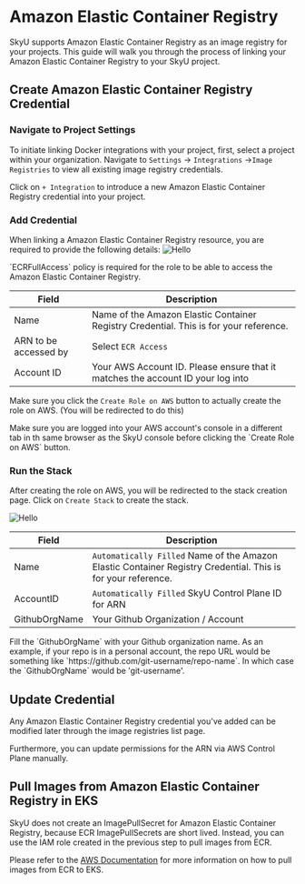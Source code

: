 
# Amazon Elastic Container Registry

SkyU supports Amazon Elastic Container Registry as an image registry for your projects. This guide will walk you through the process of linking your Amazon Elastic Container Registry to your SkyU project.


## Create Amazon Elastic Container Registry Credential

<Steps>

### Navigate to Project Settings
To initiate linking Docker integrations with your project, first, select a project within your organization. Navigate to `Settings` -> `Integrations` ->`Image Registries` to view all existing image registry credentials.

Click on `+ Integration` to introduce a new Amazon Elastic Container Registry credential into your project.

### Add Credential
When linking a Amazon Elastic Container Registry resource, you are required to provide the following details:
<Image src="/assets/images/tutorials/image-registry/amazon-ecr/add-amazon-ecr.png" alt="Hello" width={300} height={500}  />

<Callout type="info">
`ECRFullAccess` policy is required for the role to be able to access the Amazon Elastic Container Registry.
</Callout>

| Field                 | Description                                                                           |
| --------------------- | ------------------------------------------------------------------------------------- |
| Name                  | Name of the Amazon Elastic Container Registry Credential. This is for your reference. |
| ARN to be accessed by | Select `ECR Access`                                                                   |
| Account ID            | Your AWS Account ID. Please ensure that it matches the account ID your log into       |



Make sure you click the `Create Role on AWS` button to actually create the role on AWS. (You will be redirected to do this)

<Callout type="info">
Make sure you are logged into your AWS account's console in a different tab in th same browser as the SkyU console before clicking the `Create Role on AWS` button.
</Callout>

### Run the Stack
After creating the role on AWS, you will be redirected to the stack creation page. Click on `Create Stack` to create the stack.

<Image src="/assets/images/tutorials/image-registry/amazon-ecr/create-stack.png" alt="Hello" width={700} height={500}  />
 

| Field         | Description                                                                                                  |
| ------------- | ------------------------------------------------------------------------------------------------------------ |
| Name          | `Automatically Filled` Name of the Amazon Elastic Container Registry Credential. This is for your reference. |
| AccountID     | `Automatically Filled` SkyU Control Plane ID for ARN                                                         |
| GithubOrgName | Your Github Organization / Account                                                                           |

 <Callout type="info">
 Fill the `GithubOrgName` with your Github organization name. As an example, if your repo is in a personal account, the repo URL would be something like `https://github.com/git-username/repo-name`. In which case the `GithubOrgName` would be 'git-username'.
 </Callout>
</Steps>





## Update Credential

Any Amazon Elastic Container Registry credential you've added can be modified later through the image registries list page.

Furthermore, you can update permissions for the ARN via AWS Control Plane manually.

## Pull Images from Amazon Elastic Container Registry in EKS

SkyU does not create an ImagePullSecret for Amazon Elastic Container Registry, because ECR ImagePullSecrets are short lived. Instead, you can use the IAM role created in the previous step to pull images from ECR.

Please refer to the [AWS Documentation](https://docs.aws.amazon.com/AmazonECR/latest/userguide/ECR_on_EKS.html) for more information on how to pull images from ECR to EKS.